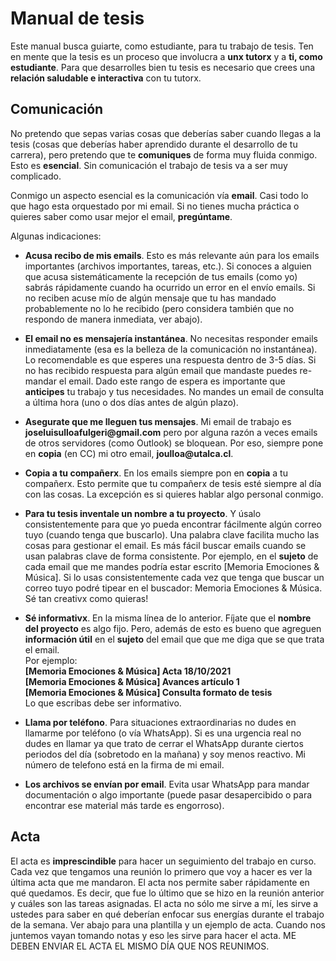 # Manual de tesis

Este manual busca guiarte, como estudiante, para tu trabajo de tesis. Ten en mente que la tesis es un proceso que involucra a **unx tutorx** y a **ti, como estudiante**. Para que desarrolles bien tu tesis es necesario que crees una **relación saludable e interactiva** con tu tutorx.

## Comunicación

No pretendo que sepas varias cosas que deberías saber cuando llegas a la tesis (cosas que deberías haber aprendido durante el desarrollo de tu carrera), pero pretendo que te **comuniques** de forma muy fluida conmigo. Esto es **esencial**. Sin comunicación el trabajo de tesis va a ser muy complicado.

Conmigo un aspecto esencial es la comunicación vía **email**. Casi todo lo que hago esta orquestado por mi email. Si no tienes mucha práctica o quieres saber como usar mejor el email, **pregúntame**.

Algunas indicaciones:

- **Acusa recibo de mis emails**. Esto es más relevante aún para los emails importantes (archivos importantes, tareas, etc.). Si conoces a alguien que acusa sistemáticamente la recepción de tus emails (como yo) sabrás rápidamente cuando ha ocurrido un error en el envío emails. Si no reciben acuse mío de algún mensaje que tu has mandado probablemente no lo he recibido (pero considera también que no respondo de manera inmediata, ver abajo).

- **El email no es mensajería instantánea**. No necesitas responder emails inmediatamente (esa es la belleza de la comunicación no instantánea). Lo recomendable es que esperes una respuesta dentro de 3-5 días. Si no has recibido respuesta para algún email que mandaste puedes re-mandar el email. Dado este rango de espera es importante que **anticipes** tu trabajo y tus necesidades. No mandes un email de consulta a última hora (uno o dos días antes de algún plazo).

- **Asegurate que me lleguen tus mensajes**. Mi email de trabajo es **joseluisulloafulgeri@gmail.com** pero por alguna razón a veces emails de otros servidores (como Outlook) se bloquean. Por eso, siempre pone en **copia** (en CC) mi otro email, **joulloa@utalca.cl**.

- **Copia a tu compañerx**. En los emails siempre pon en **copia** a tu compañerx. Esto permite que tu compañerx de tesis esté siempre al día con las cosas. La excepción es si quieres hablar algo personal conmigo.

- **Para tu tesis inventale un nombre a tu proyecto**. Y úsalo consistentemente para que yo pueda encontrar fácilmente algún correo tuyo (cuando tenga que buscarlo). Una palabra clave facilita mucho las cosas para gestionar el email. Es más fácil buscar emails cuando se usan palabras clave de forma consistente. Por ejemplo, en el **sujeto** de cada email que me mandes podría estar escrito [Memoria Emociones & Música]. Si lo usas consistentemente cada vez que tenga que buscar un correo tuyo podré tipear en el buscador: Memoria Emociones & Música. Sé tan creativx como quieras!

- **Sé informativx**. En la misma línea de lo anterior. Fíjate que el **nombre del proyecto** es algo fijo. Pero, además de esto es bueno que agreguen **información útil** en el **sujeto** del email que que me diga que se que trata el email.\
Por ejemplo:\
**[Memoria Emociones & Música] Acta 18/10/2021**\
**[Memoria Emociones & Música] Avances artículo 1**\
**[Memoria Emociones & Música] Consulta formato de tesis**\
Lo que escribas debe ser informativo.

- **Llama por teléfono**. Para situaciones extraordinarias no dudes en llamarme por teléfono (o vía WhatsApp). Si es una urgencia real no dudes en llamar ya que trato de cerrar el WhatsApp durante ciertos periodos del día (sobretodo en la mañana) y soy menos reactivo. Mi número de telefono está en la firma de mi email.

- **Los archivos se envían por email**. Evita usar WhatsApp para mandar documentación o algo importante (puede pasar desapercibido o para encontrar ese material más tarde es engorroso).

## Acta

El acta es **imprescindible** para hacer un seguimiento del trabajo en curso. Cada vez que tengamos una reunión lo primero que voy a hacer es ver la última acta que me mandaron. El acta nos permite saber rápidamente en qué quedamos. Es decir, que fue lo último que se hizo en la reunión anterior y cuáles son las tareas asignadas. El acta no sólo me sirve a mí, les sirve a ustedes para saber en qué deberían enfocar sus energías durante el trabajo de la semana. Ver abajo para una plantilla y un ejemplo de acta. Cuando nos juntemos vayan tomando notas y eso les sirve para hacer el acta. ME DEBEN ENVIAR EL ACTA EL MISMO DÍA QUE NOS REUNIMOS.
